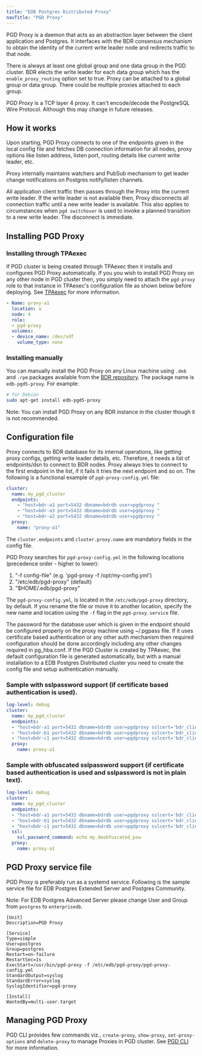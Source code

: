 ```yaml
---
title: "EDB Postgres Distributed Proxy"
navTitle: "PGD Proxy"
---
```


PGD Proxy is a daemon that acts as an abstraction layer between the client application and Postgres. It interfaces with the BDR consensus mechanism to obtain the identity of the current write leader node and redirects traffic to that node.

There is always at least one global group and one data group in the PGD cluster. BDR elects the write leader for each data group which has the `enable_proxy_routing` option set to true. Proxy can be attached to a global group or data group. There could be multiple proxies attached to each group.

PGD Proxy is a TCP layer 4 proxy. It can't encode/decode the PostgreSQL Wire Protocol. Although this may change in future releases.


## How it works

Upon starting, PGD Proxy connects to one of the endpoints given in the local config file and fetches DB connection information for all nodes, proxy options like listen address, listen port, routing details like current write leader, etc.

Proxy internally maintains watchers and PubSub mechanism to get leader change notifications on Postgres notify/listen channels.

All application client traffic then passes through the Proxy into the current write leader. If the write leader is not available then, Proxy disconnects all connection traffic until a new write leader is available. This also applies to circumstances when `pgd switchover` is used to invoke a planned transition to a new write leader. The disconnect is immediate.

## Installing PGD Proxy

### Installing through TPAexec

If PGD cluster is being created through TPAexec then it installs and configures PGD Proxy automatically. If you you wish to install PGD Proxy on any other node in PGD cluster then, you simply need to attach the `pgd-proxy` role to that instance in TPAexec's configuration file as shown below before deploying. See [TPAexec](/pgd/latest/deployments/tpaexec) for more information.
```yaml
- Name: proxy-a1
  location: a
  node: 4
  role:
  - pgd-proxy
  volumes:
  - device_name: /dev/sdf
	volume_type: none
```


### Installing manually

You can manually install the PGD Proxy on any Linux machine using `.deb` and `.rpm` packages available from the [BDR repository](https://techsupport.enterprisedb.com/software_subscriptions/add/products/bdr5/). The package name is `edb-pgd5-proxy`. For example:

```sh
# for Debian
sudo apt-get install edb-pgd5-proxy
```

Note: You can install PGD Proxy on any BDR instance in the cluster though it is not recommended.


## Configuration file

Proxy connects to BDR database for its internal operations, like getting proxy configs, getting write leader details, etc. Therefore, it needs a list of endpoints/dsn to connect to BDR nodes. Proxy always tries to connect to the first endpoint in the list, if it fails it tries the next endpoint and so on. The
following is a functional example of `pgd-proxy-config.yml` file:

```yaml
cluster:
  name: my_pgd_cluster
  endpoints:
    - "host=bdr-a1 port=5432 dbname=bdrdb user=pgdproxy "
    - "host=bdr-a3 port=5432 dbname=bdrdb user=pgdproxy "
    - "host=bdr-a2 port=5432 dbname=bdrdb user=pgdproxy "
  proxy:
    name: "proxy-a1"
```

The `cluster.endpoints` and `cluster.proxy.name` are mandatory fields in the config file.

PGD Proxy searches for `pgd-proxy-config.yml` in the following locations (precedence order - higher to lower):

   1. "-f config-file" (e.g. 'pgd-proxy -f /opt/my-config.yml')
   2. "/etc/edb/pgd-proxy" (default)
   3. "$HOME/.edb/pgd-proxy"

The `pgd-proxy-config.yml`, is located in the `/etc/edb/pgd-proxy` directory, by default. If you rename the file or move it to another location, specify the new name and location using the `-f` flag in the `pgd-proxy.service` file.

The password for the database user which is given in the endpoint should be configured properly on the proxy machine using ~/.pgpass file. If it uses certificate based authentication or any other auth mechanism then required configuration should be done accordingly including any other changes required in pg_hba.conf. If the PGD Cluster is created by TPAexec, the default configuration file is generated automatically, but with a manual installation to a EDB Postgres Distributed cluster you need to create the config file and setup authentication manually.


### Sample with sslpassword support (if certificate based authentication is used).

```yaml
log-level: debug
cluster:
  name: my_pgd_cluster
  endpoints:
  - "host=bdr-a1 port=5432 dbname=bdrdb user=pgdproxy sslcert='bdr_client.crt' sslkey='bdr_client.key' sslmode='verify-full' sslrootcert='root.crt' sslpassword='my_encrypted_key_psw' "
  - "host=bdr-b1 port=5432 dbname=bdrdb user=pgdproxy sslcert='bdr_client.crt' sslkey='bdr_client.key' sslmode='verify-full' sslrootcert='root.crt' sslpassword='my_encrypted_key_psw' "
  - "host=bdr-c1 port=5432 dbname=bdrdb user=pgdproxy sslcert='bdr_client.crt' sslkey='bdr_client.key' sslmode='verify-full' sslrootcert='root.crt' sslpassword='my_encrypted_key_psw' "
  proxy:
	name: proxy-a1
```

### Sample with obfuscated sslpassword support (if certificate based authentication is used and sslpassword is not in plain text).

```yaml
log-level: debug
cluster:
  name: my_pgd_cluster
  endpoints:
  - "host=bdr-a1 port=5432 dbname=bdrdb user=pgdproxy sslcert='bdr_client.crt' sslkey='bdr_client.key' sslmode='verify-full' sslrootcert='root.crt' sslpassword='my_obfuscated_psw' "
  - "host=bdr-b1 port=5432 dbname=bdrdb user=pgdproxy sslcert='bdr_client.crt' sslkey='bdr_client.key' sslmode='verify-full' sslrootcert='root.crt' sslpassword='my_obfuscated_psw' "
  - "host=bdr-c1 port=5432 dbname=bdrdb user=pgdproxy sslcert='bdr_client.crt' sslkey='bdr_client.key' sslmode='verify-full' sslrootcert='root.crt' sslpassword='my_obfuscated_psw' "
  ssl:
	ssl_password_command: echo my_deobfuscated_psw
  proxy:
	name: proxy-a1
```


## PGD Proxy service file

PGD Proxy is preferably run as a systemd service. Following is the sample service file for EDB Postgres Extended Server and Postgres Community.

Note: For EDB Postgres Advanced Server please change User and Group from `postgres` to `enterprisedb`.

```
[Unit]
Description=PGD Proxy

[Service]
Type=simple
User=postgres
Group=postgres
Restart=on-failure
RestartSec=1s
ExecStart=/usr/bin/pgd-proxy -f /etc/edb/pgd-proxy/pgd-proxy-config.yml
StandardOutput=syslog
StandardError=syslog
SyslogIdentifier=pgd-proxy

[Install]
WantedBy=multi-user.target
```


## Managing PGD Proxy

PGD CLI provides few commands viz., `create-proxy`, `show-proxy`, `set-proxy-options` and `delete-proxy` to manage Proxies in PGD cluster. See [PGD CLI](/pgd/latest/cli/command_ref) for more information.

